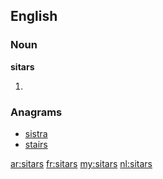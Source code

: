 {{also|Sitars}}
==English==

===Noun===
'''sitars'''

# {{plural of|[[sitar]]}}

===Anagrams===
* [[sistra#English|sistra]]
* [[stairs#English|stairs]]

[[ar:sitars]]
[[fr:sitars]]
[[my:sitars]]
[[nl:sitars]]